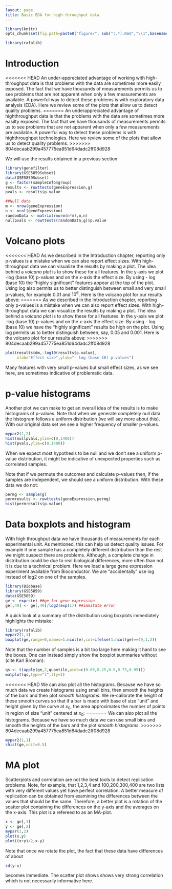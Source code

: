 ```yaml
---
layout: page
title: Basic EDA for high-throughput data
---
```


```r
library(knitr)
opts_chunk$set(fig.path=paste0("figure/", sub("(.*).Rmd","\\1",basename(knitr:::knit_concord$get('infile'))), "-"))
```

```r
library(rafalib)
```

# Introduction 
<<<<<<< HEAD
An under-appreciated advantage of working with high-throughput data is that problems with the data are sometimes more easily exposed. The fact that we have thousands of measurements permits us to see problems that are not apparent when only a few measurements are available. A powerful way to detect these problems is with exploratory data analysis (EDA). Here we review some of the plots that allow us to detect quality problems.
=======
An underappreciated advantage of highthroughput data is that the problems with the data are sometimes more easilty exposed. The fact that we have thousands of measurements permits us to see problems that are not apparent when only a few measurements are available. A powerful way to detect these problems is with highthroughput technologies. Here we review some of the plots that allow us to detect quality problems.
>>>>>>> 804decaab299a457775ea851d64dadc2ff08d928

We will use the results obtained in a previous section:

```r
library(genefilter)
library(GSE5859Subset)
data(GSE5859Subset)
g <- factor(sampleInfo$group)
results <- rowttests(geneExpression,g)
pvals <- results$p.value

##Null data
m <- nrow(geneExpression)
n <- ncol(geneExpression)
randomData <- matrix(rnorm(n*m),m,n)
nullpvals <- rowttests(randomData,g)$p.value
```

# Volcano plots

<<<<<<< HEAD
As we described in the Introduction chapter, reporting only p-values is a mistake when we can also report effect sizes. With high-throughput data we can visualize the results by making a plot. The idea behind a _volcano plot_ is to show these for all features. In the y-axis we plot -log (base 10) p-values and on the x-axis the effect size. By using - log (base 10) the "highly significant" features appear at the top of the plot. Using log also permits us to better distinguish between small and very small p-values, for example 0.01 and $10^6$.  Here is the volcano plot for our results above:
=======
As we described in the Introduction chapter, reporting only p-values is a mistake when we can also report effect sizes. With high-throughput data we can visualize the results by making a plot. The idea behind a _volcano plot_ is to show these for all features. In the y-axis we plot -log (base 10) p-values and on the x-axis the effect size. By using - log (base 10) we have the "highly significant" results be high on the plot. Using log permits us to better distinguish between, say, 0.05 and 0.001.  Here is the volcano plot for our results above:
>>>>>>> 804decaab299a457775ea851d64dadc2ff08d928

```r
plot(results$dm,-log10(results$p.value),
     xlab="Effect size",ylab="- log (base 10) p-values")
```

Many features with very small p-values but small effect sizes, as we see here, are sometimes indicative of problematic data.

# p-value histograms

Another plot we can make to get an overall idea of the results is to make histograms of p-values. Note that when we generate completely null data the histogram follows a uniform distribution (we will say more about this). With our original data set we see a higher frequency of smaller p-values. 

```r
mypar2(1,2)
hist(nullpvals,ylim=c(0,1400))
hist(pvals,ylim=c(0,1400))
```

When we expect most hypothesis to be null and we don't see a uniform p-value distribution, it might be indicative of unexpected properties such as correlated samples. 

Note that if we permute the outcomes and calculate p-values then, if the samples are independent, we should see a uniform distribution. With these data we do not:

```r
permg <- sample(g)
permresults <- rowttests(geneExpression,permg)
hist(permresults$p.value)
```

# Data boxplots and histogram

With high throughput data we have thousands of measurements for each experimental unit. As mentioned, this can help us detect quality issues. For example if one sample has a completely different distribution than the rest we might suspect there are problems. Although, a complete change in distribution could be due to real biological differences,  more often than not it is due to a technical problem. Here we load a large gene expression experiment available from Bioconductor. We are "accidentally" use log instead of log2 on one of the samples.

```r
library(Biobase)
library(GSE5859) 
data(GSE5859) 
ge <- exprs(e) ##ge for gene expression
ge[,49] <- ge[,49]/log2(exp(1)) ##immitate error
```

A quick look at a summary of the distribution using boxplots immediately highlights the mistake:

```r
library(rafalib)
mypar2(1,1)
boxplot(ge,range=0,names=1:ncol(e),col=ifelse(1:ncol(ge)==49,1,2))
```

Note that the number of samples is a bit too large here making it hard to see the boxes. One can instead simply show the boxplot summaries without (cite Karl Broman):

```r
qs <- t(apply(ge,2,quantile,prob=c(0.05,0.25,0.5,0.75,0.95)))
matplot(qs,type="l",lty=1)
```

<<<<<<< HEAD
We can also plot all the histograms. Because we have so much data we create histograms using small bins, then smooth the heights of the bars and then plot _smooth histograms_. We re-calibrate the height of these smooth curves so that if a bar is made with base of size "unit" and height given by the curve at $x_0$, the area approximates the number of points in  region of size "unit" centered at $x_0$:
=======
We can also plot all the histograms. Because we have so much data we can use small bins and smooth the heights of the bars and the plot _smooth histograms_. 
>>>>>>> 804decaab299a457775ea851d64dadc2ff08d928

```r
mypar2(1,1)
shist(ge,unit=0.5)
```

# MA plot

Scatterplots and correlation are not the best tools to detect replication problems. Note, for example, that 1,2,3,4 and 100,200,300,400 are two lists with very different values yet have perfect correlation. A better measure of replication can be obtained from examining the differences between the values that should be the same. Therefore, a better plot is a rotation of the scatter plot containing the differences on the y-axis and the averages on the x-axis. This plot is a refereed to as an MA-plot. 


```r
x <- ge[,1]
y <- ge[,2]
mypar(1,2)
plot(x,y)
plot((x+y)/2,x-y)
```

Note that once we rotate the plot, the fact that these data have differences of about 
```r
sd(y-x)
```
becomes immediate. The scatter plot shows shows very strong correlation which is not necessarily informative here.




